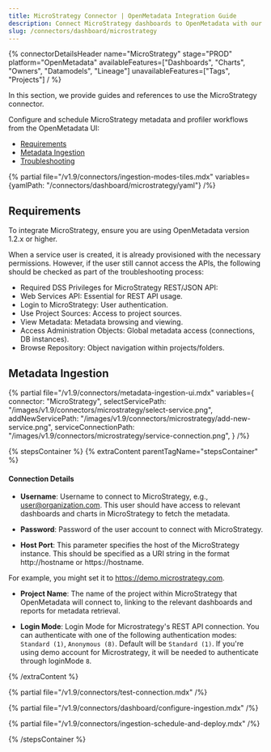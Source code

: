```yaml
---
title: MicroStrategy Connector | OpenMetadata Integration Guide
description: Connect MicroStrategy dashboards to OpenMetadata with our comprehensive connector guide. Setup instructions, configuration options, and metadata extraction steps.
slug: /connectors/dashboard/microstrategy
---
```


{% connectorDetailsHeader
  name="MicroStrategy"
  stage="PROD"
  platform="OpenMetadata"
  availableFeatures=["Dashboards", "Charts", "Owners", "Datamodels", "Lineage"]
  unavailableFeatures=["Tags", "Projects"]
/ %}

In this section, we provide guides and references to use the MicroStrategy connector.

Configure and schedule MicroStrategy metadata and profiler workflows from the OpenMetadata UI:

- [Requirements](#requirements)
- [Metadata Ingestion](#metadata-ingestion)
- [Troubleshooting](/connectors/dashboard/microstrategy/troubleshooting)

{% partial file="/v1.9/connectors/ingestion-modes-tiles.mdx" variables={yamlPath: "/connectors/dashboard/microstrategy/yaml"} /%}

## Requirements

To integrate MicroStrategy, ensure you are using OpenMetadata version 1.2.x or higher.

When a service user is created, it is already provisioned with the necessary permissions.
However, if the user still cannot access the APIs, the following should be checked as part of the troubleshooting process:
- Required DSS Privileges for MicroStrategy REST/JSON API:
- Web Services API: Essential for REST API usage.
- Login to MicroStrategy: User authentication.
- Use Project Sources: Access to project sources.
- View Metadata: Metadata browsing and viewing.
- Access Administration Objects: Global metadata access (connections, DB instances).
- Browse Repository: Object navigation within projects/folders.

## Metadata Ingestion

{% partial 
  file="/v1.9/connectors/metadata-ingestion-ui.mdx" 
  variables={
    connector: "MicroStrategy", 
    selectServicePath: "/images/v1.9/connectors/microstrategy/select-service.png",
    addNewServicePath: "/images/v1.9/connectors/microstrategy/add-new-service.png",
    serviceConnectionPath: "/images/v1.9/connectors/microstrategy/service-connection.png",
} 
/%}

{% stepsContainer %}
{% extraContent parentTagName="stepsContainer" %}

#### Connection Details

- **Username**: Username to connect to MicroStrategy, e.g., user@organization.com. This user should have access to relevant dashboards and charts in MicroStrategy to fetch the metadata.

- **Password**: Password of the user account to connect with MicroStrategy.

- **Host Port**: This parameter specifies the host of the MicroStrategy instance. This should be specified as a URI string in the format http://hostname or https://hostname.

For example, you might set it to https://demo.microstrategy.com.

- **Project Name**: The name of the project within MicroStrategy that OpenMetadata will connect to, linking to the relevant dashboards and reports for metadata retrieval.

- **Login Mode**: Login Mode for Microstrategy's REST API connection. You can authenticate with one of the following authentication modes: `Standard (1)`, `Anonymous (8)`. Default will be `Standard (1)`.
If you're using demo account for Microstrategy, it will be needed to authenticate through loginMode `8`.

{% /extraContent %}

{% partial file="/v1.9/connectors/test-connection.mdx" /%}

{% partial file="/v1.9/connectors/dashboard/configure-ingestion.mdx" /%}

{% partial file="/v1.9/connectors/ingestion-schedule-and-deploy.mdx" /%}

{% /stepsContainer %}

